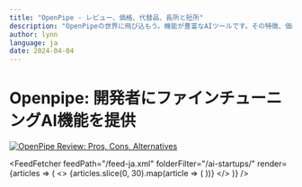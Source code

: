 ```yaml
---
title: "OpenPipe - レビュー、価格、代替品、長所と短所"
description: "OpenPipeの世界に飛び込もう。機能が豊富なAIツールです。その特徴、価格、そしてどのようにインパクトを与えているかを学びましょう。見逃さないでください！"
author: lynn
language: ja
date: 2024-04-04
---
```

        
# Openpipe: 開発者にファインチューニングAI機能を提供


<BlogHeader />


[![OpenPipe Review: Pros, Cons, Alternatives](/ai-startups/openpipe.png)](https://openpipe.ai/)




<AdComponent />


<FeedFetcher feedPath="/feed-ja.xml" folderFilter="/ai-startups/" render={articles => (
    <>
        <Cards>
            {articles.slice(0, 30).map(article => (
                <Card key={article.link} title={article.title} href={article.link} />
            ))}
        </Cards>
    </>
)} />

